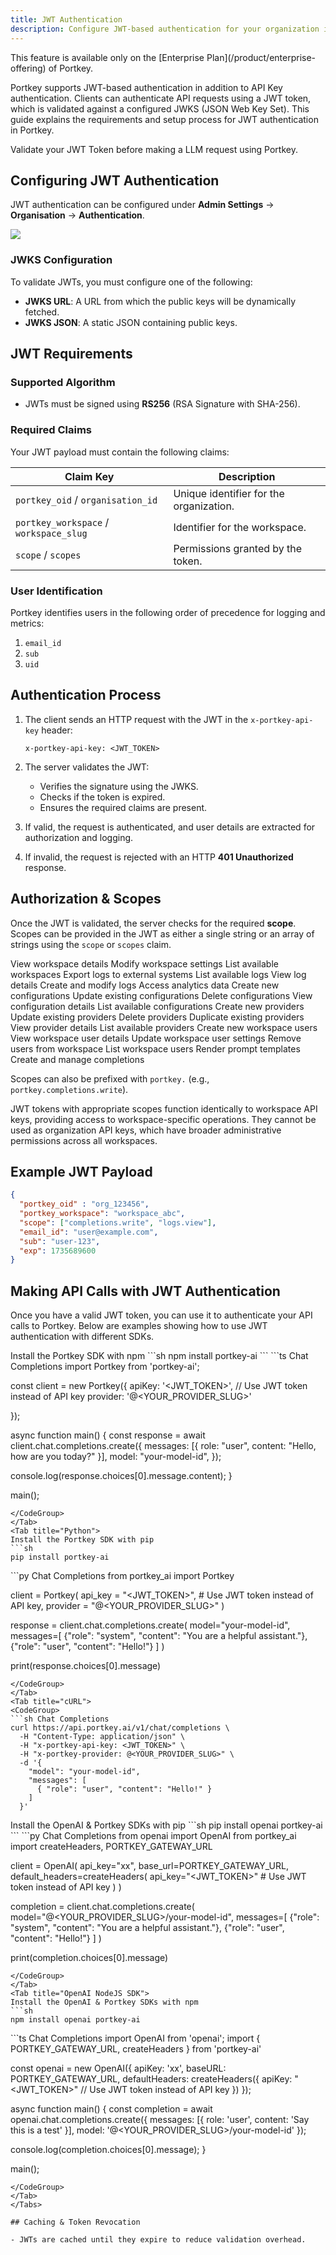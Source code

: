 ```yaml
---
title: JWT Authentication
description: Configure JWT-based authentication for your organization in Portkey
---
```


<Info>
  This feature is available only on the [Enterprise Plan](/product/enterprise-offering) of Portkey.
</Info>

Portkey supports JWT-based authentication in addition to API Key authentication. Clients can authenticate API requests using a JWT token, which is validated against a configured JWKS (JSON Web Key Set). This guide explains the requirements and setup process for JWT authentication in Portkey.

<Card href="/product/guardrails/list-of-guardrail-checks#basic-%E2%80%94-deterministic-guardrails" title="Validate JWT Token (Guardarail)">
    Validate your JWT Token before making a LLM request using Portkey.
</Card>

## Configuring JWT Authentication

JWT authentication can be configured under **Admin Settings** → **Organisation** → **Authentication**.

<Frame>
<img src="/images/product/jwt.png"></img>
</Frame>



### JWKS Configuration

To validate JWTs, you must configure one of the following:

- **JWKS URL**: A URL from which the public keys will be dynamically fetched.
- **JWKS JSON**: A static JSON containing public keys.

## JWT Requirements

### Supported Algorithm

- JWTs must be signed using **RS256** (RSA Signature with SHA-256).

### Required Claims

Your JWT payload must contain the following claims:

| **Claim Key**                     | **Description**                          |
|------------------------------------|------------------------------------------|
| `portkey_oid` / `organisation_id` | Unique identifier for the organization.  |
| `portkey_workspace` / `workspace_slug` | Identifier for the workspace.         |
| `scope` / `scopes`                | Permissions granted by the token.        |

### User Identification

Portkey identifies users in the following order of precedence for logging and metrics:

1. `email_id`
2. `sub`
3. `uid`

## Authentication Process

1. The client sends an HTTP request with the JWT in the `x-portkey-api-key` header:

   ```http
   x-portkey-api-key: <JWT_TOKEN>
   ```

2. The server validates the JWT:
   - Verifies the signature using the JWKS.
   - Checks if the token is expired.
   - Ensures the required claims are present.

3. If valid, the request is authenticated, and user details are extracted for authorization and logging.
4. If invalid, the request is rejected with an HTTP **401 Unauthorized** response.

## Authorization & Scopes

Once the JWT is validated, the server checks for the required **scope**. Scopes can be provided in the JWT as either a single string or an array of strings using the `scope` or `scopes` claim.

<Expandable title="Available Permission Scopes">
  <Expandable title="Workspace Management">
    <ParamField query="workspaces.read" type="string">
      View workspace details
    </ParamField>
    <ParamField query="workspaces.update" type="string">
      Modify workspace settings
    </ParamField>
    <ParamField query="workspaces.list" type="string">
      List available workspaces
    </ParamField>
  </Expandable>

  <Expandable title="Logs & Analytics">
    <ParamField query="logs.export" type="string">
      Export logs to external systems
    </ParamField>
    <ParamField query="logs.list" type="string">
      List available logs
    </ParamField>
    <ParamField query="logs.view" type="string">
      View log details
    </ParamField>
    <ParamField query="logs.write" type="string">
      Create and modify logs
    </ParamField>
    <ParamField query="analytics.view" type="string">
      Access analytics data
    </ParamField>
  </Expandable>

  <Expandable title="Configurations">
    <ParamField query="configs.create" type="string">
      Create new configurations
    </ParamField>
    <ParamField query="configs.update" type="string">
      Update existing configurations
    </ParamField>
    <ParamField query="configs.delete" type="string">
      Delete configurations
    </ParamField>
    <ParamField query="configs.read" type="string">
      View configuration details
    </ParamField>
    <ParamField query="configs.list" type="string">
      List available configurations
    </ParamField>
  </Expandable>

  <Expandable title="Providers">
    <ParamField query="providers.create" type="string">
      Create new providers
    </ParamField>
    <ParamField query="provider.update" type="string">
      Update existing providers
    </ParamField>
    <ParamField query="virtual_keys.delete" type="string">
      Delete providers
    </ParamField>
    <ParamField query="providers.duplicate" type="string">
      Duplicate existing providers
    </ParamField>
    <ParamField query="providers.read" type="string">
      View provider details
    </ParamField>
    <ParamField query="providers.list" type="string">
      List available providers
    </ParamField>
  </Expandable>

  <Expandable title="Workspace Users">
    <ParamField query="workspace_users.create" type="string">
      Create new workspace users
    </ParamField>
    <ParamField query="workspace_users.read" type="string">
      View workspace user details
    </ParamField>
    <ParamField query="workspace_users.update" type="string">
      Update workspace user settings
    </ParamField>
    <ParamField query="workspace_users.delete" type="string">
      Remove users from workspace
    </ParamField>
    <ParamField query="workspace_users.list" type="string">
      List workspace users
    </ParamField>
  </Expandable>

  <Expandable title="Other">
    <ParamField query="prompts.render" type="string">
      Render prompt templates
    </ParamField>
    <ParamField query="completions.write" type="string">
      Create and manage completions
    </ParamField>
  </Expandable>
</Expandable>

Scopes can also be prefixed with `portkey.` (e.g., `portkey.completions.write`).


<Note>
    JWT tokens with appropriate scopes function identically to workspace API keys, providing access to workspace-specific operations. They cannot be used as organization API keys, which have broader administrative permissions across all workspaces.
</Note>

## Example JWT Payload

```json
{
  "portkey_oid" : "org_123456",
  "portkey_workspace": "workspace_abc",
  "scope": ["completions.write", "logs.view"],
  "email_id": "user@example.com",
  "sub": "user-123",
  "exp": 1735689600
}
```

## Making API Calls with JWT Authentication

Once you have a valid JWT token, you can use it to authenticate your API calls to Portkey. Below are examples showing how to use JWT authentication with different SDKs.

<Tabs>
<Tab title="NodeJS">
Install the Portkey SDK with npm
```sh
npm install portkey-ai
```
<CodeGroup>
```ts Chat Completions
import Portkey from 'portkey-ai';

const client = new Portkey({
  apiKey: '<JWT_TOKEN>', // Use JWT token instead of API key
  provider: '@<YOUR_PROVIDER_SLUG>'

});

async function main() {
  const response = await client.chat.completions.create({
    messages: [{ role: "user", content: "Hello, how are you today?" }],
    model: "your-model-id",
  });

  console.log(response.choices[0].message.content);
}

main();
```
</CodeGroup>
</Tab>
<Tab title="Python">
Install the Portkey SDK with pip
```sh
pip install portkey-ai
```
<CodeGroup>
```py Chat Completions
from portkey_ai import Portkey

client = Portkey(
  api_key = "<JWT_TOKEN>", # Use JWT token instead of API key,
  provider = "@<YOUR_PROVIDER_SLUG>"
)

response = client.chat.completions.create(
  model="your-model-id",
  messages=[
    {"role": "system", "content": "You are a helpful assistant."},
    {"role": "user", "content": "Hello!"}
  ]
)

print(response.choices[0].message)
```
</CodeGroup>
</Tab>
<Tab title="cURL">
<CodeGroup>
```sh Chat Completions
curl https://api.portkey.ai/v1/chat/completions \
  -H "Content-Type: application/json" \
  -H "x-portkey-api-key: <JWT_TOKEN>" \
  -H "x-portkey-provider: @<YOUR_PROVIDER_SLUG>" \
  -d '{
    "model": "your-model-id",
    "messages": [
      { "role": "user", "content": "Hello!" }
    ]
  }'
```
</CodeGroup>
</Tab>
<Tab title="OpenAI Python SDK">
Install the OpenAI & Portkey SDKs with pip
```sh
pip install openai portkey-ai
```
<CodeGroup>
```py Chat Completions
from openai import OpenAI
from portkey_ai import createHeaders, PORTKEY_GATEWAY_URL

client = OpenAI(
    api_key="xx",
    base_url=PORTKEY_GATEWAY_URL,
    default_headers=createHeaders(
        api_key="<JWT_TOKEN>" # Use JWT token instead of API key
    )
)

completion = client.chat.completions.create(
  model="@<YOUR_PROVIDER_SLUG>/your-model-id",
  messages=[
    {"role": "system", "content": "You are a helpful assistant."},
    {"role": "user", "content": "Hello!"}
  ]
)

print(completion.choices[0].message)
```
</CodeGroup>
</Tab>
<Tab title="OpenAI NodeJS SDK">
Install the OpenAI & Portkey SDKs with npm
```sh
npm install openai portkey-ai
```
<CodeGroup>
```ts Chat Completions
import OpenAI from 'openai';
import { PORTKEY_GATEWAY_URL, createHeaders } from 'portkey-ai'

const openai = new OpenAI({
  apiKey: 'xx',
  baseURL: PORTKEY_GATEWAY_URL,
  defaultHeaders: createHeaders({
    apiKey: "<JWT_TOKEN>" // Use JWT token instead of API key
  })
});

async function main() {
  const completion = await openai.chat.completions.create({
    messages: [{ role: 'user', content: 'Say this is a test' }],
    model: '@<YOUR_PROVIDER_SLUG>/your-model-id'
  });

  console.log(completion.choices[0].message);
}

main();
```
</CodeGroup>
</Tab>
</Tabs>

## Caching & Token Revocation

- JWTs are cached until they expire to reduce validation overhead.
